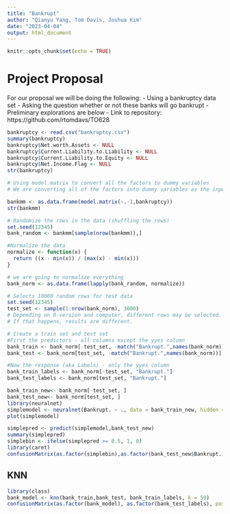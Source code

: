 ```yaml
---
title: "Bankrupt"
author: "Qianyu Yang, Tom Davis, Joshua Kim"
date: "2023-04-04"
output: html_document
---
```


```r
knitr::opts_chunk$set(echo = TRUE)
```

# Project Proposal
For our proposal we will be doing the following:
- Using a bankruptcy data set 
- Asking the question whether or not these banks will go bankrupt
- Preliminary explorations are below
- Link to repository: https://github.com/rtomdavs/TO628

```r
bankruptcy <- read.csv("bankruptcy.csv")
summary(bankruptcy)
bankruptcy$Net.worth.Assets <- NULL
bankruptcy$Current.Liability.to.Liability <- NULL
bankruptcy$Current.Liability.to.Equity <- NULL
bankruptcy$Net.Income.Flag <- NULL
str(bankruptcy)
```

```r
# Using model.matrix to convert all the factors to dummy variables
# We are converting all of the factors into dummy variables as the input into knn has to be numeric

bankmm <- as.data.frame(model.matrix(~.-1,bankruptcy))
str(bankmm)

# Randomize the rows in the data (shuffling the rows)
set.seed(12345)
bank_random <- bankmm[sample(nrow(bankmm)),]

#Normalize the data
normalize <- function(x) {
  return ((x - min(x)) / (max(x) - min(x)))
}

# we are going to normalize everything 
bank_norm <- as.data.frame(lapply(bank_random, normalize))

```

```r
# Selects 10000 random rows for test data
set.seed(12345)
test_set <- sample(1:nrow(bank_norm), 3000) 
# Depending on R-version and computer, different rows may be selected. 
# If that happens, results are different. 

# Create a train set and test set
#First the predictors - all columns except the yyes column
bank_train <- bank_norm[-test_set, -match("Bankrupt.",names(bank_norm))]
bank_test <- bank_norm[test_set, -match("Bankrupt.",names(bank_norm))]

#Now the response (aka Labels) - only the yyes column
bank_train_labels <- bank_norm[-test_set, "Bankrupt."]
bank_test_labels <- bank_norm[test_set, "Bankrupt."]

```

```r
bank_train_new<- bank_norm[-test_set, ]
bank_test_new<- bank_norm[test_set, ]
library(neuralnet)
simplemodel <- neuralnet(Bankrupt. ~ ., data = bank_train_new, hidden = 1)
plot(simplemodel)
```

```r
simplepred <- predict(simplemodel,bank_test_new)
summary(simplepred)
simplebin <- ifelse(simplepred >= 0.5, 1, 0)
library(caret)
confusionMatrix(as.factor(simplebin),as.factor(bank_test_new$Bankrupt.), positive = "1")

```

## KNN
```r
library(class)
bank_model <- knn(bank_train,bank_test, bank_train_labels, k = 50)
confusionMatrix(as.factor(bank_model), as.factor(bank_test_labels), positive = "1")
```